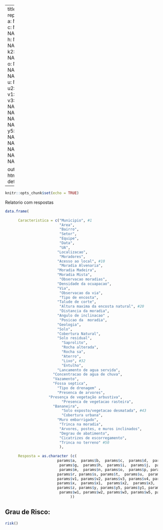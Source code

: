 ---
title: "Dynamic report"
params:
  a: NA #1
  b: NA
  c: NA
  d: NA
  e: NA
  f: NA
  g: NA
  h: NA
  i: NA 
  j: NA #10
  k1: NA
  k2: NA
  k3: NA
  l: NA
  m: NA
  n: NA
  o: NA
  p: NA
  p1: NA 
  q: NA #20
  r: NA 
  s: NA
  t: NA
  u: NA
  u1: NA
  u2: NA
  v: NA
  v1: NA
  v2: NA
  v3: NA #30
  v4: NA
  v5: NA 
  v6: NA 
  x: NA
  x1: NA
  x2: NA
  x3: NA
  z: NA
  y: NA
  y5: NA #40
  y1: NA
  y2: NA
  y4: NA
  y3: NA
  w: NA
  w1: NA
  w2: NA
  w3: NA
  w5: NA
  w6: NA #50
  
output:
  html_document: default
  ---

```{r setup, include=FALSE}
knitr::opts_chunk$set(echo = TRUE)
```
Relatorio com respostas

```{r}
      
data.frame(
      
      Caracteristica = c("Municipio", #1 
                         "Area",
                         "Bairro",
                         "Setor", 
                         "Equipe",
                         "Data",
                         "UA",
                        "Localizacao", 
                         "Moradores",
                        "Acesso ao local", #10
                         "Moradia Alvenaria",
                        "Moradia Madeira", 
                        "Moradia Mista",
                         "Observacao moradias",
                        "Densidade da ocuapacao", 
                        "Via", 
                         "Observacao da via",
                         "Tipo de encosta", 
                        "Talude de corte",
                         "Altura maxima da encosta natural", #20
                         "Distancia da moradia",
                        "Angulo de inclinacao" ,
                         "Posicao da  moradia",
                        "Geologia", 
                        "Solo", 
                        "Cobertura Natural",
                        "Solo residual",
                          "Saprolito", 
                          "Rocha alterada",
                          "Rocha sa", 
                          "Aterro",
                          "Lixo", #32
                          "Entulho",
                        "Lancamento de agua servida",
                      "Concentracao de agua de chuva",
                      "Vazamento",
                      "Fossa septica",
                        "Tipo de drenagem" ,
                        "Presenca de arvores",
                    "Presença de vegetação arbustiva",
                          "Presenca de vegetacao rasteira",
                      "Bananeira",
                          "Solo exposto/vegetacao desmatada", #43
                          "Cobertura urbana",                       
                        "Muro embarrigado", 
                         "Trinca na moradia", 
                         "Arvores, postes, e muros inclinados",
                         "Degrau de abatimento",
                         "Cicatrizes de escorregamento",
                         "Trinca no terreno" #50
                         ), 
      
      Resposta = as.character (c(
                        params$a,  params$b,  params$c,  params$d,  params$e,  params$f, #6
                         params$g,  params$h,  params$i,  params$j,  params$k1, params$k2, params$k3,  params$l,  #14
                         params$m,  params$n, params$o,  params$p, params$p1,  params$q, #20
                        params$r, params$s, params$t,  params$u,  params$u1,  params$u2, params$v, #27
                        params$v1, params$v2, params$v3, params$v4, params$v5, params$v6, #33
                        params$x,  params$x1,  params$x2,  params$x3,  #37
                        params$z, params$y, params$y5, params$y1, params$y2, params$y4, params$y3,   params$w, #45
                         params$w1, params$w2, params$w3, params$w5, params$w6) #50
                              ))


```

## Grau de Risco:
```{r}
risk()
```


